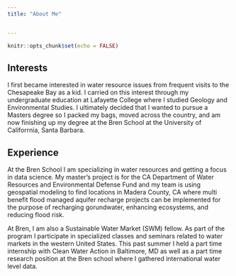 ```yaml
---
title: "About Me"


---
```


```r
knitr::opts_chunk$set(echo = FALSE)
```

## Interests

I first became interested in water resource issues from frequent visits to the Chesapeake Bay as a kid. I carried on this interest through my undergraduate education at Lafayette College  where I studied Geology and Environmental Studies. I ultimately decided that I wanted to pursue a Masters degree so I packed my bags, moved across the country, and am now finishing up my degree at the Bren School at the University of Califorrnia, Santa Barbara.

## Experience

At the Bren School I am specializing in water resources and getting a focus in data science. My master's project is for the CA Department of Water Resources and Environmental Defense Fund and my team is using geospatial modeling to find locations in Madera County, CA where multi benefit flood managed aquifer recharge projects can be implemented for the purpose of recharging gorundwater, enhancing ecosystems, and reducing flood risk. 


At Bren, I am also a Sustainable Water Market (SWM) fellow. As part of the program I participate in specialized classes and seminars related to water markets in the western United States. This past summer I held a part time internship with Clean Water Action in Baltimore, MD as well as a part time research position at the Bren school where I gathered international water level data.







